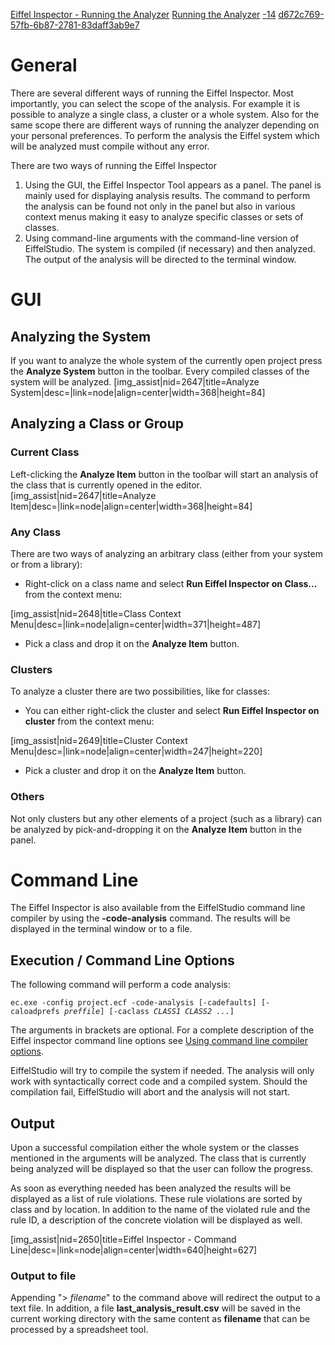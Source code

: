 [[Property:title|Eiffel Inspector - Running the Analyzer]]
[[Property:link_title|Running the Analyzer]]
[[Property:weight|-14]]
[[Property:uuid|d672c769-57fb-6b87-2781-83daff3ab9e7]]
= General =

There are several different ways of running the Eiffel Inspector. Most importantly, you can select the scope of the analysis. For example it is possible to analyze a single class, a cluster or a whole system. Also for the same scope there are different ways of running the analyzer depending on your personal preferences. To perform the analysis the Eiffel system which will be analyzed must compile without any error.
 
There are two ways of running the Eiffel Inspector
# Using the GUI, the Eiffel Inspector Tool appears as a panel. The panel is mainly used for displaying analysis results. The command to perform the analysis can be found not only in the panel but also in various context menus making it easy to analyze specific classes or sets of classes.
# Using command-line arguments with the command-line version of EiffelStudio. The system is compiled (if necessary) and then analyzed. The output of the analysis will be directed to the terminal window.

= GUI =
== Analyzing the System ==

If you want to analyze the whole system of the currently open project press the '''Analyze System''' button in the toolbar. Every compiled classes of the system will be analyzed.
[img_assist|nid=2647|title=Analyze System|desc=|link=node|align=center|width=368|height=84]


== Analyzing a Class or Group ==

=== Current Class ===
Left-clicking the '''Analyze Item''' button in the toolbar will start an analysis of the class that is currently opened in the editor.
[img_assist|nid=2647|title=Analyze Item|desc=|link=node|align=center|width=368|height=84]

=== Any Class ===
There are two ways of analyzing an arbitrary class (either from your system or from a library):
* Right-click on a class name and select '''Run Eiffel Inspector on Class...''' from the context menu:
[img_assist|nid=2648|title=Class Context Menu|desc=|link=node|align=center|width=371|height=487]
* Pick a class and drop it on the '''Analyze Item''' button.

=== Clusters ===
To analyze a cluster there are two possibilities, like for classes:
* You can either right-click the cluster and select '''Run Eiffel Inspector on cluster''' from the context menu:
[img_assist|nid=2649|title=Cluster Context Menu|desc=|link=node|align=center|width=247|height=220]
* Pick a cluster and drop it on the '''Analyze Item''' button.

=== Others ===
Not only clusters but any other elements of a project (such as a library) can be analyzed by pick-and-dropping it on the '''Analyze Item''' button in the panel.


=Command Line=
The Eiffel Inspector is also available from the EiffelStudio command line compiler by using the '''-code-analysis''' command. The results will be displayed in the terminal window or to a file.

== Execution / Command Line Options ==

The following command will perform a code analysis:

 ec.exe -config project.ecf -code-analysis [-cadefaults] [-caloadprefs ''preffile''] [-caclass ''CLASS1 CLASS2 ...'']

The arguments in brackets are optional. For a complete description of the Eiffel inspector command line options see [[EiffelStudio: Using command line options|Using command line compiler options]].

EiffelStudio will try to compile the system if needed. The analysis will only work with syntactically correct code and a compiled system. Should the compilation fail, EiffelStudio will abort and the analysis will not start.

== Output ==
Upon a successful compilation either the whole system or the classes mentioned in the arguments will be analyzed. The class that is currently being analyzed will be displayed so that the user can follow the progress.

As soon as everything needed has been analyzed the results will be displayed as a list of rule violations. These rule violations are sorted by class and by location. In addition to the name of the violated rule and the rule ID, a description of the concrete violation will be displayed as well.

[img_assist|nid=2650|title=Eiffel Inspector - Command Line|desc=|link=node|align=center|width=640|height=627]

=== Output to file ===

Appending "> ''filename''" to the command above will redirect the output to a text file. 
In addition, a file '''last_analysis_result.csv''' will be saved in the current working directory with the same content as '''filename''' that can be processed by a spreadsheet tool.



